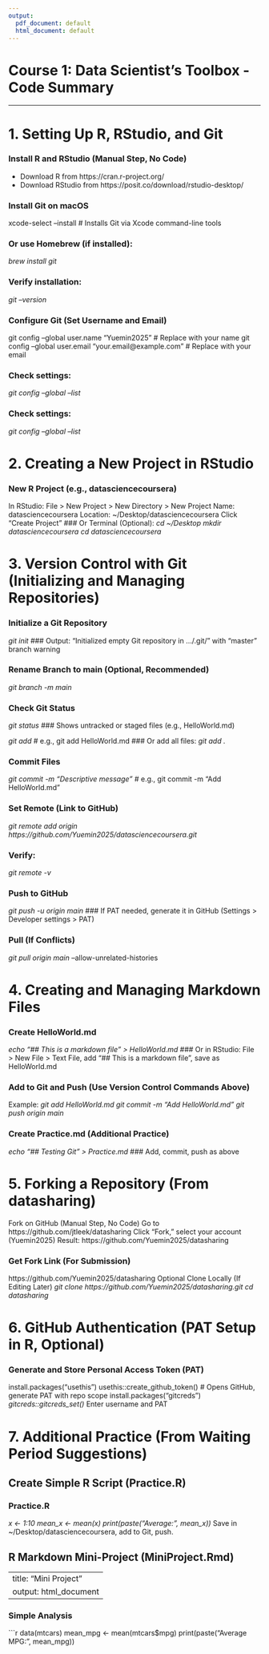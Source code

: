 ```yaml
---
output:
  pdf_document: default
  html_document: default
---
```

# **Course 1: Data Scientist’s Toolbox - Code Summary**

---

# 1. Setting Up R, RStudio, and Git

### Install R and RStudio (Manual Step, No Code)
- Download R from https://cran.r-project.org/
- Download RStudio from https://posit.co/download/rstudio-desktop/

### Install Git on macOS
xcode-select --install  # Installs Git via Xcode command-line tools

### Or use Homebrew (if installed):
*brew install git*

### Verify installation:
*git --version*

### Configure Git (Set Username and Email)
git config --global user.name "Yuemin2025"  # Replace with your name
git config --global user.email "your.email@example.com"  # Replace with your email

### Check settings:
*git config --global --list*

### Check settings:
*git config --global --list*


# 2. Creating a New Project in RStudio
### New R Project (e.g., datasciencecoursera)
In RStudio: File > New Project > New Directory > New Project
Name: datasciencecoursera
Location: ~/Desktop/datasciencecoursera
Click "Create Project"
### Or Terminal (Optional):
*cd ~/Desktop*
*mkdir datasciencecoursera*
*cd datasciencecoursera*


#  3. Version Control with Git (Initializing and Managing Repositories)
### Initialize a Git Repository
*git init*
### Output: "Initialized empty Git repository in .../.git/" with "master" branch warning

### Rename Branch to main (Optional, Recommended)
*git branch -m main*

### Check Git Status
*git status*
### Shows untracked or staged files (e.g., HelloWorld.md)

*git add <file>*  # e.g., git add HelloWorld.md
### Or add all files:
*git add .*

### Commit Files
*git commit -m "Descriptive message"*  # e.g., git commit -m "Add HelloWorld.md"

### Set Remote (Link to GitHub)
*git remote add origin https://github.com/Yuemin2025/datasciencecoursera.git*

### Verify:
*git remote -v*

### Push to GitHub
*git push -u origin main*
### If PAT needed, generate it in GitHub (Settings > Developer settings > PAT)

### Pull (If Conflicts)
*git pull origin main* --allow-unrelated-histories


# 4. Creating and Managing Markdown Files
### Create HelloWorld.md
*echo "## This is a markdown file" > HelloWorld.md*
### Or in RStudio: File > New File > Text File, add "## This is a markdown file", save as HelloWorld.md

### Add to Git and Push (Use Version Control Commands Above)
Example:
*git add HelloWorld.md*
*git commit -m "Add HelloWorld.md"*
*git push origin main*

### Create Practice.md (Additional Practice)
*echo "## Testing Git" > Practice.md*
### Add, commit, push as above


# 5. Forking a Repository (From datasharing)
Fork on GitHub (Manual Step, No Code)
Go to https://github.com/jtleek/datasharing
Click "Fork," select your account (Yuemin2025)
Result: https://github.com/Yuemin2025/datasharing

### Get Fork Link (For Submission)
https://github.com/Yuemin2025/datasharing
Optional Clone Locally (If Editing Later)
*git clone https://github.com/Yuemin2025/datasharing.git*
*cd datasharing*


# 6. GitHub Authentication (PAT Setup in R, Optional)

### Generate and Store Personal Access Token (PAT)
install.packages("usethis")
usethis::create_github_token()  # Opens GitHub, generate PAT with repo scope
install.packages("gitcreds")
*gitcreds::gitcreds_set()*  Enter username and PAT


# 7. Additional Practice (From Waiting Period Suggestions)
## Create Simple R Script (Practice.R)

### Practice.R
*x <- 1:10*
*mean_x <- mean(x)*
*print(paste("Average:", mean_x))*
Save in ~/Desktop/datasciencecoursera, add to Git, push.

## R Markdown Mini-Project (MiniProject.Rmd)

---
title: "Mini Project"
output: html_document
---
### Simple Analysis
```r
data(mtcars)
mean_mpg <- mean(mtcars$mpg)
print(paste("Average MPG:", mean_mpg))






